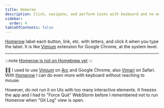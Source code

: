 ```yaml
---
title: Homerow
description: Click, navigate, and perform tasks with keyboard and no mouse.
sidebar:
  order: 4
tableOfContents: false
---
```




[Homerow](https://www.homerow.app/) label each button, link, etc. with letters,
and click it when you type the label.
It is like [Vimium](https://chromewebstore.google.com/detail/vimium/dbepggeogbaibhgnhhndojpepiihcmeb)
extension for Google Chrome, at the system level.

<Tabs>
  <TabItem label="Download" icon="down-caret">
    <DownloadCard url="https://www.homerow.app/" />
  </TabItem>
</Tabs>

---

:::note
[Homerow is not on Homebrew yet](https://github.com/nchudleigh/homerow/issues/29)
:::

👨‍💻 I used to use [Vimium](https://chromewebstore.google.com/detail/vimium/dbepggeogbaibhgnhhndojpepiihcmeb) on [Arc](https://arc.net/) and Google Chrome,
also [Vimari](https://apps.apple.com/app/vimari/id1480933944) on Safari.
With [Homerow](https://www.homerow.app/) I can do even more with keyboard without reaching to mouse.

However, do not run it on UIs with too many interactive elements.
It freezes the app and I had to "Force Quit" WebStorm before I remembered not to
run Homerow when "Git Log" view is open.
